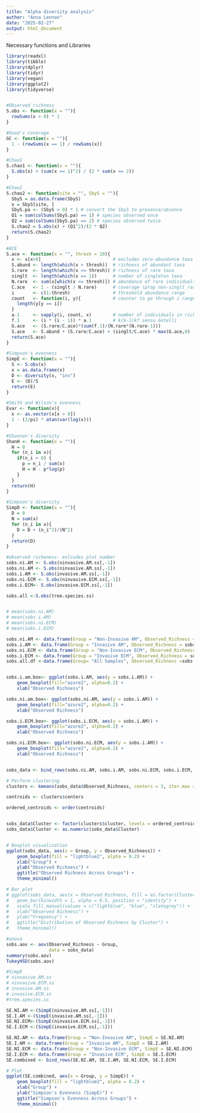 ```yaml
---
title: "Alpha diversity analysis"
author: "Anna Lennon"
date: "2025-02-27"
output: html_document
---
```

Necessary functions and Libraries
```r
library(readxl)
library(tibble)
library(dplyr)
library(tidyr)
library(vegan)
library(ggplot2)
library(tidyverse)


#Observed richness
S.obs <- function(x = ""){
  rowSums(x > 0) * 1
}

#Good's coverage
GC <- function(x = ""){
  1 - (rowSums(x == 1) / rowSums(x))
}

#Chao1
S.chao1 <- function(x = ""){
  S.obs(x) + (sum(x == 1)^2) / (2 * sum(x == 2))
}

#Chao2
S.chao2 <- function(site = "", SbyS = ""){
  SbyS = as.data.frame(SbyS)
  x = SbyS[site, ] 
  SbyS.pa <- (SbyS > 0) * 1 # convert the SbyS to presence/absence
  Q1 = sum(colSums(SbyS.pa) == 1) # species observed once
  Q2 = sum(colSums(SbyS.pa) == 2) # species observed twice
  S.chao2 = S.obs(x) + (Q1^2)/(2 * Q2)
  return(S.chao2)
}

#ACE
S.ace <- function(x = "", thresh = 10){ 
  x <- x[x>0]                           # excludes zero-abundance taxa
  S.abund <- length(which(x > thresh))  # richness of abundant taxa
  S.rare  <- length(which(x <= thresh)) # richness of rare taxa
  singlt  <- length(which(x == 1))      # number of singleton taxa
  N.rare  <- sum(x[which(x <= thresh)]) # abundance of rare individuals
  C.ace   <- 1 - (singlt / N.rare)      # coverage (prop non-singlt rare inds)
  i       <- c(1:thresh)                # threshold abundance range
  count   <- function(i, y){            # counter to go through i range
    length(y[y == i])
  }
  a.1     <- sapply(i, count, x)        # number of individuals in richness i richness classes
  f.1     <- (i * (i - 1)) * a.1        # k(k-1)kf sensu Gotelli
  G.ace   <- (S.rare/C.ace)*(sum(f.1)/(N.rare*(N.rare-1)))
  S.ace   <- S.abund + (S.rare/C.ace) + (singlt/C.ace) * max(G.ace,0) 
  return(S.ace)
}

#Simpson's evenness
SimpE <- function(x = ""){
  S <- S.obs(x) 
  x = as.data.frame(x)
  D <- diversity(x, "inv")
  E <- (D)/S 
  return(E)
}

#Smith and Wilson's evenness
Evar <- function(x){
  x <- as.vector(x[x > 0])
  1 - (2/pi) * atan(var(log(x)))
}

#Shannon's diversity
ShanH <- function(x = ""){
  H = 0
  for (n_i in x){
    if(n_i > 0) {
      p = n_i / sum(x)
      H = H - p*log(p) 
    }
  }
  return(H)
}

#Simpson's diversity
SimpD <- function(x = ""){
  D = 0
  N = sum(x)
  for (n_i in x){
    D = D + (n_i^2)/(N^2)
  }
  return(D)
}

```



```r
#observed richeness- exlcudes plot number 
sobs.ni.AM <- S.obs(ninvasive.AM.ss[,-1])
sobs.ni.AM <- S.obs(ninvasive.AM.ss[,-1])
sobs.i.AM <- S.obs(invasive.AM.ss[,-1])
sobs.ni.ECM <- S.obs(ninvasive.ECM.ss[,-1])
sobs.i.ECM<- S.obs(invasive.ECM.ss[,-1])

sobs.all <-S.obs(tree.species.ss)


# mean(sobs.ni.AM)
# mean(sobs.i.AM)
# mean(sobs.ni.ECM)
# mean(sobs.i.ECM)

sobs.ni.AM <- data.frame(Group = "Non-Invasive AM", Observed_Richness = sobs.ni.AM)
sobs.i.AM <- data.frame(Group = "Invasive AM", Observed_Richness = sobs.i.AM)
sobs.ni.ECM <- data.frame(Group = "Non-Invasive ECM", Observed_Richness = sobs.ni.ECM)
sobs.i.ECM <- data.frame(Group = "Invasive ECM", Observed_Richness = sobs.i.ECM)
sobs.all.df <-data.frame(Group= "All Samples", Observed_Richness =sobs.all)


sobs.i.am.box<- ggplot(sobs.i.AM, aes(y = sobs.i.AM)) + 
    geom_boxplot(fill="azure2", alpha=0.2) + 
    xlab("Observed Richness")

sobs.ni.am.box<- ggplot(sobs.ni.AM, aes(y = sobs.i.AM)) + 
    geom_boxplot(fill="azure2", alpha=0.2) + 
    xlab("Observed Richness")

sobs.i.ECM.box<- ggplot(sobs.i.ECM, aes(y = sobs.i.AM)) + 
    geom_boxplot(fill="azure2", alpha=0.2) + 
    xlab("Observed Richness")

sobs.ni.ECM.box<- ggplot(sobs.ni.ECM, aes(y = sobs.i.AM)) + 
    geom_boxplot(fill="azure2", alpha=0.2) + 
    xlab("Observed Richness")


sobs_data <- bind_rows(sobs.ni.AM, sobs.i.AM, sobs.ni.ECM, sobs.i.ECM, sobs.all.df)

# Perform clustering
clusters <- kmeans(sobs_data$Observed_Richness, centers = 3, iter.max = 10, nstart = 1)

centroids <- clusters$centers

ordered_centroids <- order(centroids)


sobs_data$Cluster <- factor(clusters$cluster, levels = ordered_centroids)
sobs_data$Cluster <- as.numeric(sobs_data$Cluster)


# Boxplot visualization
ggplot(sobs_data, aes(x = Group, y = Observed_Richness)) + 
    geom_boxplot(fill = "lightblue2", alpha = 0.2) + 
    xlab("Group") + 
    ylab("Observed Richness") +
    ggtitle("Observed Richness Across Groups") +
    theme_minimal()

# Bar plot 
# ggplot(sobs_data, aes(x = Observed_Richness, fill = as.factor(Cluster))) +
#   geom_bar(binwidth = 1, alpha = 0.5, position = "identity") + 
#   scale_fill_manual(values = c("lightblue", "blue", "slategrey")) +  
#   xlab("Observed Richness") +
#   ylab("Frequency") +
#   ggtitle("Distribution of Observed Richness by Cluster") +
#   theme_minimal()

#anova
sobs.aov <- aov(Observed_Richness ~ Group,
                data = sobs_data)
summary(sobs.aov)
TukeyHSD(sobs.aov)

```


```r
#SimpE
# ninvasive.AM.ss
# ninvasive.ECM.ss
# invasive.AM.ss
# invasive.ECM.ss
#tree.species.ss

SE.NI.AM <-(SimpE(ninvasive.AM.ss[,-1]))
SE.I.AM <-(SimpE(invasive.AM.ss[,-1]))
SE.NI.ECM<-(SimpE(ninvasive.ECM.ss[,-1]))
SE.I.ECM <-(SimpE(invasive.ECM.ss[,-1]))

SE.NI.AM <- data.frame(Group = "Non-Invasive AM", SimpE = SE.NI.AM)
SE.I.AM <- data.frame(Group = "Invasive AM", SimpE = SE.I.AM)
SE.NI.ECM <- data.frame(Group = "Non-Invasive ECM", SimpE = SE.NI.ECM)
SE.I.ECM <- data.frame(Group = "Invasive ECM", SimpE = SE.I.ECM)
SE.combined <- bind_rows(SE.NI.AM, SE.I.AM, SE.NI.ECM, SE.I.ECM)

# Plot
ggplot(SE.combined, aes(x = Group, y = SimpE)) + 
    geom_boxplot(fill = "lightblue2", alpha = 0.2) + 
    xlab("Group") + 
    ylab("Simpson's Evenness (SimpE)") +
    ggtitle("Simpson's Evenness Across Groups") +
    theme_minimal()

```




